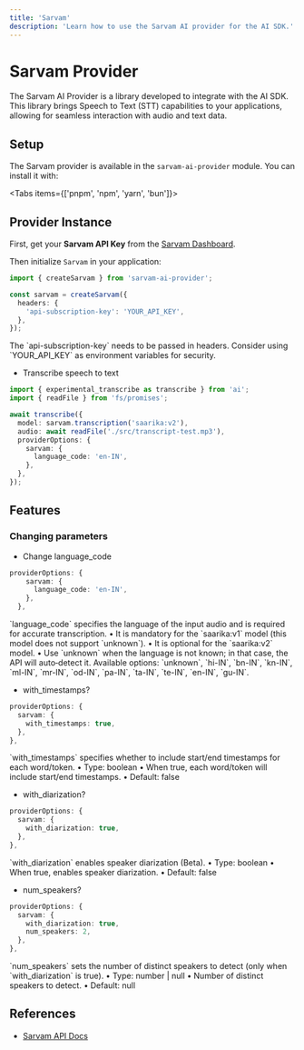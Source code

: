 ---
title: 'Sarvam'
description: 'Learn how to use the Sarvam AI provider for the AI SDK.'
---

# Sarvam Provider

The Sarvam AI Provider is a library developed to integrate with the AI SDK. This library brings Speech to Text (STT) capabilities to your applications, allowing for seamless interaction with audio and text data.

## Setup

The Sarvam provider is available in the `sarvam-ai-provider` module. You can install it with:

<Tabs items={['pnpm', 'npm', 'yarn', 'bun']}>
  <Tab>
    <Snippet text="pnpm add sarvam-ai-provider" dark />
  </Tab>
  <Tab>
    <Snippet text="npm install sarvam-ai-provider" dark />
  </Tab>
  <Tab>
    <Snippet text="yarn add sarvam-ai-provider" dark />
  </Tab>
  <Tab>
    <Snippet text="bun add sarvam-ai-provider" dark />
  </Tab>
</Tabs>

## Provider Instance

First, get your **Sarvam API Key** from the [Sarvam Dashboard](https://dashboard.sarvam.ai/auth/signin).

Then initialize `Sarvam` in your application:

```ts
import { createSarvam } from 'sarvam-ai-provider';

const sarvam = createSarvam({
  headers: {
    'api-subscription-key': 'YOUR_API_KEY',
  },
});
```

<Note>
  The `api-subscription-key` needs to be passed in headers. Consider using
  `YOUR_API_KEY` as environment variables for security.
</Note>

- Transcribe speech to text

```ts
import { experimental_transcribe as transcribe } from 'ai';
import { readFile } from 'fs/promises';

await transcribe({
  model: sarvam.transcription('saarika:v2'),
  audio: await readFile('./src/transcript-test.mp3'),
  providerOptions: {
    sarvam: {
      language_code: 'en-IN',
    },
  },
});
```

## Features

### Changing parameters

- Change language_code

```ts
providerOptions: {
    sarvam: {
      language_code: 'en-IN',
    },
  },
```

<Note>
  `language_code` specifies the language of the input audio and is required for
  accurate transcription. • It is mandatory for the `saarika:v1` model (this
  model does not support `unknown`). • It is optional for the `saarika:v2`
  model. • Use `unknown` when the language is not known; in that case, the API
  will auto‑detect it. Available options: `unknown`, `hi-IN`, `bn-IN`, `kn-IN`,
  `ml-IN`, `mr-IN`, `od-IN`, `pa-IN`, `ta-IN`, `te-IN`, `en-IN`, `gu-IN`.
</Note>

- with_timestamps?

```ts
providerOptions: {
  sarvam: {
    with_timestamps: true,
  },
},
```

<Note>
  `with_timestamps` specifies whether to include start/end timestamps for each
  word/token. • Type: boolean • When true, each word/token will include
  start/end timestamps. • Default: false
</Note>

- with_diarization?

```ts
providerOptions: {
  sarvam: {
    with_diarization: true,
  },
},
```

<Note>
  `with_diarization` enables speaker diarization (Beta). • Type: boolean • When
  true, enables speaker diarization. • Default: false
</Note>

- num_speakers?

```ts
providerOptions: {
  sarvam: {
    with_diarization: true,
    num_speakers: 2,
  },
},
```

<Note>
  `num_speakers` sets the number of distinct speakers to detect (only when
  `with_diarization` is true). • Type: number | null • Number of distinct
  speakers to detect. • Default: null
</Note>

## References

- [Sarvam API Docs](https://docs.sarvam.ai/api-reference-docs/endpoints/speech-to-text)
